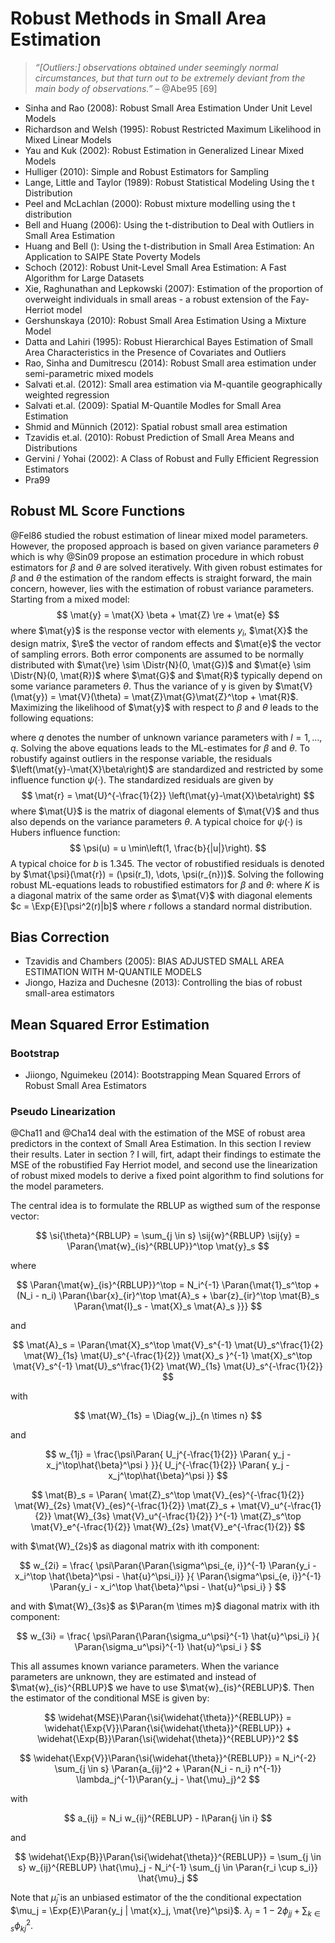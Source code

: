 # Robust Methods in Small Area Estimation

> *"[Outliers:] observations obtained under seemingly normal circumstances, but that turn out to be extremely deviant from the main body of observations."* -- @Abe95[69]

- Sinha and Rao (2008): Robust Small Area Estimation Under Unit Level Models
- Richardson and Welsh (1995): Robust Restricted Maximum Likelihood in Mixed Linear Models
- Yau and Kuk (2002): Robust Estimation in Generalized Linear Mixed Models
- Hulliger (2010): Simple and Robust Estimators for Sampling
- Lange, Little and Taylor (1989): Robust Statistical Modeling Using the t Distribution
- Peel and McLachlan (2000): Robust mixture modelling using the t distribution
- Bell and Huang (2006): Using the t-distribution to Deal with Outliers in Small Area Estimation
- Huang and Bell (): Using the t-distribution in Small Area Estimation: An Application to SAIPE State Poverty Models
- Schoch (2012): Robust Unit-Level Small Area Estimation: A Fast Algorithm for Large Datasets
- Xie, Raghunathan and Lepkowski (2007): Estimation of the proportion of overweight individuals in small areas - a robust extension of the Fay-Herriot model
- Gershunskaya (2010): Robust Small Area Estimation Using a Mixture Model
- Datta and Lahiri (1995): Robust Hierarchical Bayes Estimation of Small Area Characteristics in the Presence of Covariates and Outliers
- Rao, Sinha and Dumitrescu (2014): Robust Small area estimation under semi-parametric mixed models
- Salvati et.al. (2012): Small area estimation via M-quantile geographically weighted regression
- Salvati et.al. (2009): Spatial M-Quantile Modles for Small Area Estimation
- Shmid and Münnich (2012): Spatial robust small area estimation
- Tzavidis et.al. (2010): Robust Prediction of Small Area Means and Distributions
- Gervini / Yohai (2002): A Class of Robust and Fully Efficient Regression Estimators
- Pra99

## Robust ML Score Functions


@Fel86 studied the robust estimation of linear mixed model parameters.
However, the proposed approach is based on given variance parameters $\theta$
which is why @Sin09 propose an estimation procedure in which robust estimators
for $\beta$ and $\theta$ are solved iteratively. With given robust estimates for
$\beta$ and $\theta$ the estimation of the random effects is straight forward,
the main concern, however, lies with the estimation of robust variance
parameters. Starting from a mixed model:
$$
\mat{y} = \mat{X} \beta + \mat{Z} \re + \mat{e}
$$
where $\mat{y}$ is the response vector with elements $y_i$, $\mat{X}$ the
design matrix, $\re$ the vector of random effects and $\mat{e}$ the
vector of sampling errors. Both error components are assumed to be normally
distributed with $\mat{\re} \sim \Distr{N}(0, \mat{G})$ and $\mat{e}
\sim \Distr{N}(0, \mat{R})$ where $\mat{G}$ and $\mat{R}$ typically
depend on some variance parameters $\theta$. Thus the variance of y is given by
$\mat{V}(\mat{y}) = \mat{V}(\theta) =
\mat{Z}\mat{G}\mat{Z}^\top + \mat{R}$. Maximizing the likelihood of
$\mat{y}$ with respect to $\beta$ and $\theta$ leads to the following
equations:
\begin{align*}
\mat{X}^\top\mat{V}^{-1}\left(\mat{y}-\mat{X}\beta\right) =& 0 \\
\left(\mat{y} - \mat{X}\beta\right)^\top\mat{V}^{-1}          %(y-Xb)'V^-1
\frac{\partial\mat{V}}{\partial\theta_l}                      % dV/dx
\mat{V}^{-1}\left(\mat{y} - \mat{X}\beta\right) -             %V^-1 (y-Xb)
\tr\left(\mat{V}^{-1}\frac{\partial\mat{V}}{\partial\theta_l}\right) =& 0
\end{align*}

where $q$ denotes the number of unknown variance parameters with $l = 1, \dots,
q$. Solving the above equations leads to the ML-estimates for $\beta$ and
$\theta$. To robustify against outliers in the response variable, the residuals 
$\left(\mat{y}-\mat{X}\beta\right)$ are standardized and restricted by some
influence function $\psi(\cdot)$. The standardized residuals are given by
$$
\mat{r} = \mat{U}^{-\frac{1}{2}}
\left(\mat{y}-\mat{X}\beta\right)
$$
where $\mat{U}$ is the matrix of diagonal elements of $\mat{V}$ and thus
also depends on the variance parameters $\theta$. A typical choice for
$\psi(\cdot)$ is Hubers influence function:
$$
\psi(u) = u \min\left(1, \frac{b}{|u|}\right).
$$
A typical choice for $b$ is 1.345. The vector of robustified residuals is
denoted by $\mat{\psi}(\mat{r}) = (\psi(r_1), \dots, \psi(r_{n}))$.
Solving the following robust ML-equations leads to robustified estimators for
$\beta$ and $\theta$:
\begin{align}
\label{eq:rml_beta}
\mat{X}^\top\mat{V}^{-1} \mat{U}^{\frac{1}{2}} \psi(\mat{r}) =& 0 \\
\label{eq:rml_theta}
\Phi_l(\theta) = \psi(\mat{r})^\top\mat{U}^{\frac{1}{2}}\mat{V}^{-1}
\frac{\partial\mat{V}}{\partial\theta_l}
\mat{V}^{-1}\mat{U}^{\frac{1}{2}} \psi(\mat{r}) - \tr\left(K\mat{V}^{-1}\frac{\partial\mat{V}}{\partial\theta_l}\right) =& 0 
\end{align}
where $K$ is a diagonal matrix of the same order as $\mat{V}$ with diagonal
elements $c = \Exp{E}[\psi^2(r)|b]$ where $r$ follows a standard normal
distribution.


## Bias Correction

- Tzavidis and Chambers (2005): BIAS ADJUSTED SMALL AREA ESTIMATION WITH M-QUANTILE MODELS
- Jiongo, Haziza and Duchesne (2013): Controlling the bias of robust small-area estimators


## Mean Squared Error Estimation

### Bootstrap

\label{sec:theory_sae_robust_bootstrap}

- Jiiongo, Nguimekeu (2014): Bootstrapping Mean Squared Errors of Robust Small
Area Estimators


### Pseudo Linearization
\label{sec:theory_sae_robust_mspe}

@Cha11 and @Cha14 deal with the estimation of the MSE of robust area predictors
  in the context of Small Area Estimation. In this section I review their
  results. Later in section ? I will, firt, adapt their findings to estimate the
  MSE of the robustified Fay Herriot model, and second use the linearization of
  robust mixed models to derive a fixed point algorithm to find solutions for
  the model parameters.

The central idea is to formulate the RBLUP as wigthed sum of the response vector:

$$
\si{\theta}^{RBLUP} = \sum_{j \in s} \sij{w}^{RBLUP} \sij{y} = \Paran{\mat{w}_{is}^{RBLUP}}^\top \mat{y}_s
$$

where

$$
\Paran{\mat{w}_{is}^{RBLUP}}^\top = N_i^{-1} \Paran{\mat{1}_s^\top + (N_i - n_i) \Paran{\bar{x}_{ir}^\top \mat{A}_s + \bar{z}_{ir}^\top \mat{B}_s \Paran{\mat{I}_s - \mat{X}_s \mat{A}_s }}}
$$

  and

$$
\mat{A}_s = \Paran{\mat{X}_s^\top \mat{V}_s^{-1} \mat{U}_s^\frac{1}{2} \mat{W}_{1s} \mat{U}_s^{-\frac{1}{2}} \mat{X}_s }^{-1} \mat{X}_s^\top \mat{V}_s^{-1} \mat{U}_s^\frac{1}{2} \mat{W}_{1s} \mat{U}_s^{-\frac{1}{2}}
$$

with

$$
\mat{W}_{1s} = \Diag{w_j}_{n \times n}
$$

and

$$
w_{1j} = \frac{\psi\Paran{ U_j^{-\frac{1}{2}} \Paran{ y_j - x_j^\top\hat{\beta}^\psi } }}{ U_j^{-\frac{1}{2}} \Paran{ y_j - x_j^\top\hat{\beta}^\psi }}
$$

$$
  \mat{B}_s =
  \Paran{
    \mat{Z}_s^\top \mat{V}_{es}^{-\frac{1}{2}} \mat{W}_{2s} \mat{V}_{es}^{-\frac{1}{2}} \mat{Z}_s +
      \mat{V}_u^{-\frac{1}{2}} \mat{W}_{3s} \mat{V}_u^{-\frac{1}{2}}
    }^{-1}
\mat{Z}_s^\top \mat{V}_e^{-\frac{1}{2}} \mat{W}_{2s} \mat{V}_e^{-\frac{1}{2}}
$$

  with $\mat{W}_{2s}$ as diagonal matrix with ith component:

  $$
  w_{2i} =
  \frac{
    \psi\Paran{\Paran{\sigma^\psi_{e, i}}^{-1} \Paran{y_i - x_i^\top \hat{\beta}^\psi - \hat{u}^\psi_i}}
  }{
    \Paran{\sigma^\psi_{e, i}}^{-1} \Paran{y_i - x_i^\top \hat{\beta}^\psi - \hat{u}^\psi_i}
  }
$$

and with $\mat{W}_{3s}$ as $\Paran{m \times m}$ diagonal matrix with ith component:

  $$
  w_{3i} = \frac{
    \psi\Paran{\Paran{\sigma_u^\psi}^{-1} \hat{u}^\psi_i}
  }{
    \Paran{\sigma_u^\psi}^{-1} \hat{u}^\psi_i
  }
$$

This all assumes known variance parameters. When the variance parameters are
unknown, they are estimated and instead of $\mat{w}_{is}^{RBLUP}$ we have to use
$\mat{w}_{is}^{REBLUP}$. Then the estimator of the conditional MSE is given by:

$$
\widehat{MSE}\Paran{\si{\widehat{\theta}}^{REBLUP}} = 
  \widehat{\Exp{V}}\Paran{\si{\widehat{\theta}}^{REBLUP}} + 
  \widehat{\Exp{B}}\Paran{\si{\widehat{\theta}}^{REBLUP}}^2
$$

$$
\widehat{\Exp{V}}\Paran{\si{\widehat{\theta}}^{REBLUP}} =
  N_i^{-2} \sum_{j \in s} \Paran{a_{ij}^2 + \Paran{N_i - n_i} n^{-1}} \lambda_j^{-1}\Paran{y_j - \hat{\mu}_j}^2
$$

with 

$$
a_{ij} = N_i w_{ij}^{REBLUP} - I\Paran{j \in i}
$$

and

$$
\widehat{\Exp{B}}\Paran{\si{\widehat{\theta}}^{REBLUP}} =
  \sum_{j \in s} w_{ij}^{REBLUP} \hat{\mu}_j - N_i^{-1} \sum_{j \in \Paran{r_i \cup s_i}} \hat{\mu}_j
$$

Note that $\hat{\mu}_j$ is an unbiased estimator of the the conditional expectation $\mu_j = \Exp{E}\Paran{y_j | \mat{x}_j, \mat{\re}^\psi}$. $\lambda_j = 1 - 2\phi_{jj} + \sum_{k \in s}\phi^2_{kj}$.




